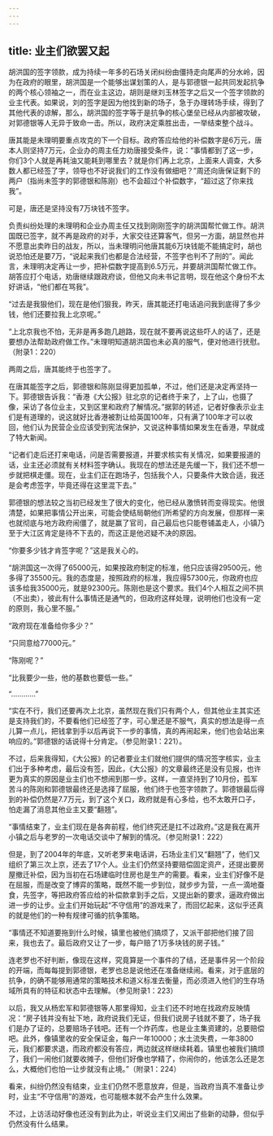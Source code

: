 ```yaml
---
---
---
```

title: 业主们欲罢又起
---

胡洪国的签字领款，成为持续一年多的石场关闭纠纷由僵持走向尾声的分水岭，因为在政府的眼里，胡洪国是一个能够出谋划策的人，是与郭德银一起共同发起抗争的两个核心领袖之一，而在业主这边，胡则是继刘玉林签字之后又一个签字领款的业主代表。如果说，刘的签字是因为他找到新的场子，急于办理转场手续，得到了其他代表的谅解，那么，胡洪国的签字等于是抗争的核心堡垒已经从内部被攻破，对郭德银等人无异于致命一击。所以，政府决定乘胜出击，一举结束整个战斗。

唐其能是未理明要重点攻克的下一个目标。政府答应给他的补偿数字是6万元，唐本人则坚持7万元，企业办的周主任力劝唐接受条件，说：“事情都到了这一步，你们3个人就是再耗油又能耗到哪里去？就是你们再上北京，上面来人调查，大多数人都已经签了字，领导也不好说我们的工作没有做细吧？”周还向唐保证剩下的两户（指尚未签字的郭德银和陈刚）也不会超过个补偿数字，“超过这了你来找我”。

可是，唐还是坚持没有7万块钱不签字。

负责纠纷处理的未理明和企业办周主任又找到刚刚签字的胡洪国帮忙做工作。胡洪国既已签字，就不再是政府的对手，大家交往还算客气，但另一方面，胡显然也并不愿意出卖昨日的战友，所以，当未理明问他唐其能6万块钱能不能搞定时，胡也说恐怕还是要7万，“说起来我们也都是合法经营，不签字也判不了刑的”。闻此言，未理明决定再让一步，把补偿数字提高到6.5万元，并要胡洪国帮忙做工作。胡答应打个电话，劝唐继续跟政府谈，但他又向未书记言明，现在他这个身份不太好讲话，“他们都在骂我”。

“过去是我狠他们，现在是他们狠我，昨天，唐其能还打电话追问我到底得了多少钱，他们还要拉我上北京呢。”

“上北京我也不怕，无非是再多跑几趟路，现在就不要再说这些吓人的话了，还是要想办法帮助政府做工作。”未理明知道胡洪国也未必真的服气，便对他进行抚慰。（附录1：220）

两周之后，唐其能终于也签字了。




在唐其能签字之后，郭德银和陈刚显得更加孤单，不过，他们还是决定再坚持一下。郭德银告诉我：“香港《大公报》驻北京的记者终于来了，上了山，也摄了像，采访了各位业主，又到区里和政府了解情况。”据郭的转述，记者好像表示业主们是有道理的，说这就好比香港被割让给英国100年，只有满了100年才可以收回，他们认为民营企业应该受到宪法保护，又说这种事情如果发生在香港，早就成了特大新闻。

“记者们走后还打来电话，问是否需要报道，并要求核实有关情况，如果要报道的话，业主还必须就有关材料签字确认。我现在的想法还是先缓一下，我们还不想一步就把棋走僵。现在，业主们正在跑场子，包括我个人，只要条件大致合适，我还是会考虑签字，毕竟还得在这里混下去。”

郭德银的想法较之当初已经发生了很大的变化，他已经从激愤转而变得现实。他很清楚，如果把事情公开出来，可能会使结局朝他们所希望的方向发展，但那样一来也就彻底与地方政府闹僵了，就是赢了官司，自己最后也只能卷铺盖走人，小镇乃至于大江区肯定是待不下去的，而这正是他迟疑不决的原因。

“你要多少钱才肯签字呢？”这是我关心的。

“胡洪国这一次得了65000元，如果按政府制定的标准，他只应该得29500元，他多得了35500元。我的态度是，按照政府的标准，我应得57300元，你政府也应该多给我35000元，就是92300元。陈刚也是这个要求。我们4个人相互之间不拱（不出卖），彼此有什么事情还是通气的，但政府这样处理，说明他们也没有一定的原则，我心里不服。”

“政府现在准备给你多少？”

“只同意给77000元。”

“陈刚呢？”

“比我要少一些，他的基数也要低一些。”

“…………”

“实在不行，我们还要再次上北京，虽然现在我们只有两个人，但其他业主其实还是支持我们的，不要看他们已经签了字，可心里还是不服气，真实的想法是得一点儿算一点儿，把钱拿到手以后再说下一步的事情，真的再闹起来，他们也会站出来响应的。”郭德银的话说得十分肯定。（参见附录1：221）。

不过，后来我得知，《大公报》的记者要业主们就他们提供的情况签字核实，业主们出于多种考虑，最后没有签，因此，《大公报》的文章最终还是没有见报，也许更为真实的原因是业主们也不想闹到那一步。这样，一直坚持到了10月份，孤军苦斗的陈刚和郭德银最终还是选择了屈服，他们终于也签字领款了。郭德银最后得到的补偿仍然是7.7万元，到了这个关口，政府就是有心多给，也不太敢开口子，怕走漏了消息其他业主又要“翻翘”。




“事情结束了，业主们现在是各奔前程，他们终究还是扛不过政府。”这是我在离开小镇之后与老罗的一次电话交谈中了解到的情况。（参见附录1：222）

但是，到了2004年的年底，又听老罗来电话讲，石场业主们又“翻翘”了，他们又组织了第三次上京，还去了17个人。业主们仍然坚持要赔偿固定资产，还提出要房屋撤迁补偿，因为当初在石场建临时住房也是生产的需要。看来，业主们好像不是在屈服，而是改变了博弈的策略，既然不能一步到位，就步步为营，一点一滴地蚕食，先签字，等把政府答应给的补偿款拿到手之后，又提出新的要求，逼政府做出进一步的让步。业主们开始玩起“不守信用”的游戏来了，而回忆起来，这似乎还真的就是他们的一种有规律可循的抗争策略。

“事情还不知道要拖到什么时候，镇里也被他们搞烦了，又派干部把他们接了回来，我也去了。最后政府又让了一步，每户赔了1万多块钱的房子钱。”

连老罗也不好判断，像现在这样，究竟算是一个事件的了结，还是事件另一个阶段的开端，而每每提到郭德银，老罗也总是说他还在准备继续闹。看来，对于底层的抗争，的确不能够用通常的策略技术和道义标准去衡量，而必须进入他们的生存场域所具有的特征和状态中去理解。（参见附录1：223）




以后，我又从杨宏军和郭德银等人那里得知，业主们还不时地在找政府反映情况：“房子钱并没有扯下地，政府说我们无证，但我们说房子钱就不要了，场子我们是办了证的，总要赔场子钱吧。还有一个炸药库，也是业主集资建的，总要赔偿吧。此外，像镇里收的安全保证金，每户一年10000；水土流失费，一年3800元，我们都要求退，而政府都没有答应，两边就这样继续耗着。镇里也被我们搞烦了，我们一闹他们就要收摊子，但他们好像也学精了，你闹你的，他该怎么还是怎么，大概他们也怕一让步就没有止境。”（附录1：224）

看来，纠纷仍然没有结束，业主们仍然不愿意放弃，但是，当政府当真不准备让步时，业主“不守信用”的游戏，也可能根本就不会产生什么效果。

不过，上访活动好像也还没有到此为止，听说业主们又闹出了些新的动静，但似乎仍然没有什么结果。